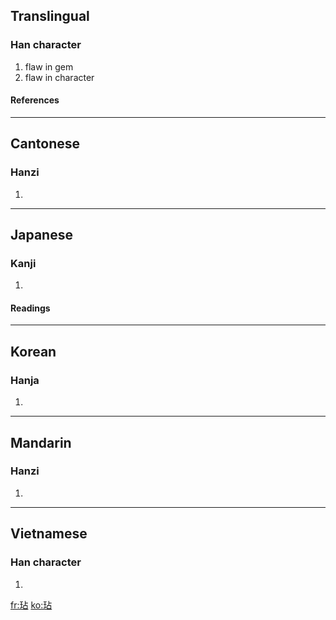 ==Translingual==
===Han character===
{{Han char|rn=96|rad=玉|as=05|sn=9|four=1116<sub>0</sub>|canj=一土卜口 (MGYR)}}
# flaw in gem
# flaw in character
====References====
{{Han ref|kx=0728.300|dkj=20895|dj=1140.250|hdz=21106.040|uh=73B7|ud=29623|bh=ACBF|bd=44223}}
----
==Cantonese==
===Hanzi===
{{yue-hanzi|jyut=|y=dim3}}
# {{defn|Cantonese}}
----
==Japanese==
===Kanji===
{{ja-kanji|grade=|rs=玉05}}
# {{defn|Japanese}} 
====Readings====
{{ja-readings|on=[[てん]] (ten)|kun=[[かける]] (kakeru)}}
----
==Korean==
===Hanja===
{{ko-hanja|hangeul=점|eumhun=|rv=jeom|mr=chŏm|y=cem}}
# {{defn|Korean}}
----
==Mandarin==
===Hanzi===
{{cmn-hanzi|pin=[[diàn]] ([[dian4]])|wg=tien<sup>4</sup>}}
# {{defn|Mandarin}}
----
==Vietnamese==
===Han character===
{{vi-hantu|dẽ}}
# {{defn|Vietnamese}}

[[fr:玷]]
[[ko:玷]]